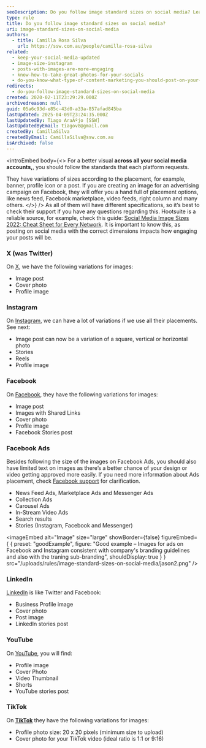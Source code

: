 ```yaml
---
seoDescription: Do you follow image standard sizes on social media? Learn how to optimize your visuals across all platforms with our comprehensive guide. From Facebook and Instagram to Twitter, LinkedIn, YouTube, and TikTok, we've got you covered!
type: rule
title: Do you follow image standard sizes on social media?
uri: image-standard-sizes-on-social-media
authors:
  - title: Camilla Rosa Silva
    url: https://ssw.com.au/people/camilla-rosa-silva
related:
  - keep-your-social-media-updated
  - image-size-instagram
  - posts-with-images-are-more-engaging
  - know-how-to-take-great-photos-for-your-socials
  - do-you-know-what-type-of-content-marketing-you-should-post-on-your-socials
redirects:
  - do-you-follow-image-standard-sizes-on-social-media
created: 2020-02-11T23:29:29.000Z
archivedreason: null
guid: 05a6c93d-e85c-43d0-a33a-857afad845ba
lastUpdated: 2025-04-09T23:24:35.000Z
lastUpdatedBy: Tiago AraÃºjo [SSW]
lastUpdatedByEmail: tiagov8@gmail.com
createdBy: CamillaSilva
createdByEmail: CamillaSilva@ssw.com.au
isArchived: false
---
```


<introEmbed
  body={<>
For a better visual **across all your social media accounts,**, you should follow the standards that each platform requests.

They have variations of sizes according to the placement, for example, banner, profile icon or a post. If you are creating an image for an advertising campaign on Facebook, they will offer you a hand full of placement options, like news feed, Facebook marketplace, video feeds, right column and many others.
  </>}
/>
As all of them will have different specifications, so it’s best to check their support if you have any questions regarding this. Hootsuite is a reliable source, for example, check this guide: [Social Media Image Sizes 2022: Cheat Sheet for Every Network](https://blog.hootsuite.com/social-media-image-sizes-guide/#). It is important to know this, as posting on social media with the correct dimensions impacts how engaging your posts will be.

### X (was Twitter)

On [X](https://x.com), we have the following variations for images:

* Image post
* Cover photo
* Profile image

### Instagram

On [Instagram](https://www.instagram.com), we can have a lot of variations if we use all their placements. See next:

* Image post can now be a variation of a square, vertical or horizontal photo
* Stories
* Reels
* Profile image

### Facebook

On [Facebook](https://www.facebook.com), they have the following variations for images:

* Image post
* Images with Shared Links
* Cover photo
* Profile image
* Facebook Stories post

### Facebook Ads

Besides following the size of the images on Facebook Ads, you should also have limited text on images as there’s a better chance of your design or video getting approved more easily. If you need more information about Ads placement, check [Facebook support](https://www.facebook.com/business/help/407108559393196?id=369787570424415) for clarification.

* News Feed Ads, Marketplace Ads and Messenger Ads
* Collection Ads
* Carousel Ads
* In-Stream Video Ads
* Search results
* Stories (Instagram, Facebook and Messenger)

<imageEmbed
  alt="Image"
  size="large"
  showBorder={false}
  figureEmbed={ {
    preset: "goodExample",
    figure: "Good example – Images for ads on Facebook and Instagram consistent with company's branding guidelines and also with the traning sub-branding",
    shouldDisplay: true
  } }
  src="/uploads/rules/image-standard-sizes-on-social-media/jason2.png"
/>

### LinkedIn

[LinkedIn](https://www.linkedin.com) is like Twitter and Facebook:

* Business Profile image
* Cover photo
* Post image
* LinkedIn stories post

### YouTube

On [YouTube](https://www.youtube.com), you will find:

* Profile image
* Cover Photo
* Video Thumbnail
* Shorts
* YouTube stories post

### TikTok

On **[TikTok](https://www.tiktok.com)** they have the following variations for images:

* Profile photo size: 20 x 20 pixels (minimum size to upload)
* Cover photo for your TikTok video (ideal ratio is 1:1 or 9:16)
